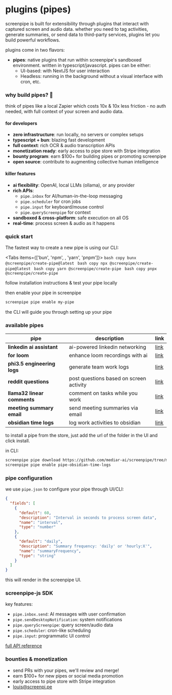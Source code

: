
# plugins (pipes)

<MotionDiv>
  screenpipe is built for extensibility through plugins that interact with captured screen and audio data. whether you need to tag activities, generate summaries, or send data to third-party services, plugins let you build powerful workflows.

  plugins come in two flavors:
  - **pipes**: native plugins that run within screenpipe's sandboxed environment. written in typescript/javascript. pipes can be either:
    - UI-based: with NextJS for user interaction
    - Headless: running in the background without a visual interface with cron, etc.
</MotionDiv>

### why build pipes? 🚀

<MotionDiv delay={0.3}>
think of pipes like a local Zapier which costs 10x & 10x less friction - no auth needed, with full context of your screen and audio data.

#### for developers
- **zero infrastructure**: run locally, no servers or complex setups
- **typescript + bun**: blazing fast development
- **full context**: rich OCR & audio transcription APIs
- **monetization ready**: early access to pipe store with Stripe integration
- **bounty program**: earn $100+ for building pipes or promoting screenpipe
- **open source**: contribute to augmenting collective human intelligence

#### killer features
- **ai flexibility**: OpenAI, local LLMs (ollama), or any provider
- **rich APIs**: 
  - `pipe.inbox` for AI/human-in-the-loop messaging
  - `pipe.scheduler` for cron jobs
  - `pipe.input` for keyboard/mouse control
  - `pipe.queryScreenpipe` for context
- **sandboxed & cross-platform**: safe execution on all OS
- **real-time**: process screen & audio as it happens

</MotionDiv>

### quick start

<MotionDiv delay={0.5}>

The fastest way to create a new pipe is using our CLI:

<Tabs items={['bun', 'npm', , 'yarn', 'pnpm']}>
  <Tab>
    ```bash copy
    bunx @screenpipe/create-pipe@latest
    ```
  </Tab>
  <Tab>
    ```bash copy
    npx @screenpipe/create-pipe@latest
    ```
  </Tab>
  <Tab>
    ```bash copy
    yarn @screenpipe/create-pipe
    ```
  </Tab>
  <Tab>
    ```bash copy
    pnpx @screenpipe/create-pipe
    ```
  </Tab>
</Tabs>

follow installation instructions & test your pipe locally

then enable your pipe in screenpipe

```bash copy
screenpipe pipe enable my-pipe
```

the CLI will guide you through setting up your pipe

### available pipes

| **pipe**                          | **description**                                  | **link**                          |
| ------------------------------------ | ------------------------------------------------ | --------------------------------- |
| **linkedin ai assistant**| ai-powered linkedin networking              | [link](https://github.com/mediar-ai/screenpipe/tree/main/pipes/linkedin_ai_assistant)                         |
| **for loom**    | enhance loom recordings with ai           | [link](https://github.com/mediar-ai/screenpipe/tree/main/pipes/pipe-for-loom)                         |
| **phi3.5 engineering logs**| generate team work logs              | [link](https://github.com/mediar-ai/screenpipe/tree/main/pipes/pipe-phi3.5-engineering-team-logs)                         |
| **reddit questions**    | post questions based on screen activity           | [link](https://github.com/mediar-ai/screenpipe/tree/main/pipes/pipe-post-questions-on-reddit)                         |
| **llama32 linear comments** | comment on tasks while you work | [link](https://github.com/mediar-ai/screenpipe/tree/main/pipes/pipe-llama32-comment-linear-while-you-work)                         |
| **meeting summary email**    | send meeting summaries via email                 | [link](https://github.com/mediar-ai/screenpipe/tree/main/pipes/pipe-anthropic-computer-use-meeting-assistant)                         |
| **obsidian time logs**         | log work activities to obsidian    | [link](https://github.com/mediar-ai/screenpipe/tree/main/pipes/pipe-obsidian-time-logs)                         |

</MotionDiv>

to install a pipe from the store, just add the url of the folder in the UI and click install.

in CLI:

```bash copy
screenpipe pipe download https://github.com/mediar-ai/screenpipe/tree/main/pipes/pipe-obsidian-time-logs
screenpipe pipe enable pipe-obsidian-time-logs
```

### pipe configuration

<MotionDiv delay={0.7}>

we use `pipe.json` to configure your pipe through UI/CLI:

```json
{
  "fields": [
    {
      "default": 60,
      "description": "Interval in seconds to process screen data",
      "name": "interval",
      "type": "number"
    },
    {
      "default": "daily",
      "description": "Summary frequency: 'daily' or 'hourly:X'",
      "name": "summaryFrequency",
      "type": "string"
    }
  ]
}
```

this will render in the screenpipe UI.

### screenpipe-js SDK

key features:
- `pipe.inbox.send`: AI messages with user confirmation
- `pipe.sendDesktopNotification`: system notifications
- `pipe.queryScreenpipe`: query screen/audio data
- `pipe.scheduler`: cron-like scheduling
- `pipe.input`: programmatic UI control

[full API reference](https://github.com/mediar-ai/screenpipe/blob/main/screenpipe-js/main.ts)

### bounties & monetization

- send PRs with your pipes, we'll review and merge!
- earn $100+ for new pipes or social media promotion
- early access to pipe store with Stripe integration
- [louis@screenpi.pe](mailto:louis@screenpi.pe)

</MotionDiv>
